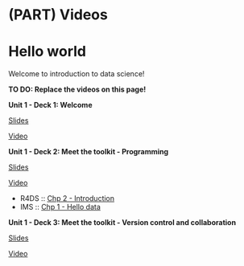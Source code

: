 # (PART) Videos {.unnumbered}

# Hello world {#hello-world}

Welcome to introduction to data science!

**TO DO: Replace the videos on this page!**

::: {.slide-deck}
**Unit 1 - Deck 1: Welcome**

::: {.slides}
[Slides](https://rstudio-education.github.io/datascience-box/course-materials/slides/u1-d01-welcome/u1-d01-welcome.html#1)
:::

::: {.video}
[Video](https://youtu.be/OJ1xR0ObhIw)
:::
:::

::: {.slide-deck}
**Unit 1 - Deck 2: Meet the toolkit - Programming**

::: {.slides}
[Slides](https://dukestatsci.github.io/introds/slides/02-meet-toolkit-r/02-meet-toolkit-r.html#1)
:::

::: {.video}
[Video](https://youtu.be/Q2QN1RpvLq8)
:::

::: {.reading}
-   R4DS :: [Chp 2 - Introduction](https://r4ds.had.co.nz/explore-intro.html)
-   IMS :: [Chp 1 - Hello data](https://openintro-ims.netlify.app/data-hello.html)
:::
:::

::: {.slide-deck}
**Unit 1 - Deck 3: Meet the toolkit - Version control and collaboration**

::: {.slides}
[Slides](https://rstudio-education.github.io/datascience-box/course-materials/slides/u1-d03-toolkit-git/u1-d03-toolkit-git.html#1)
:::

::: {.video}
[Video](https://youtu.be/124DQasLyNQ)
:::
:::
